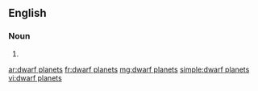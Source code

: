 ==English==

===Noun===
{{head|en|head=[[dwarf]] [[planet]]s}}

# {{plural of|dwarf planet}}

[[ar:dwarf planets]]
[[fr:dwarf planets]]
[[mg:dwarf planets]]
[[simple:dwarf planets]]
[[vi:dwarf planets]]